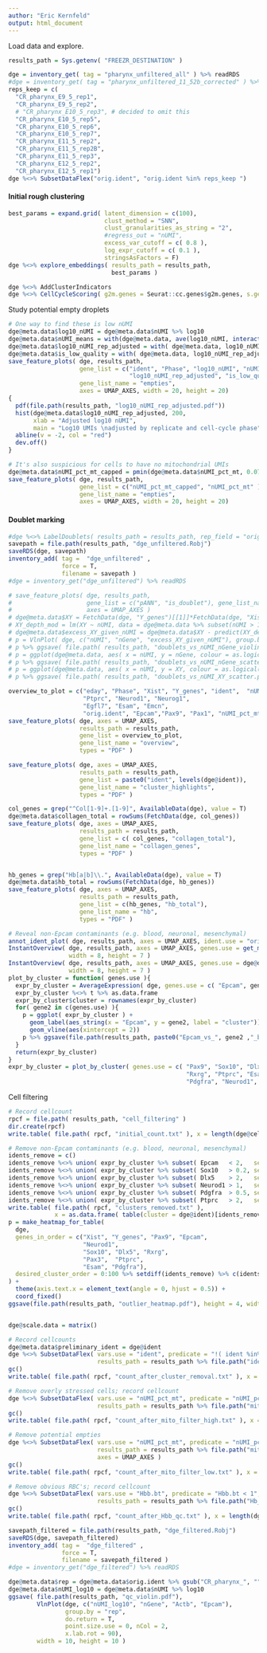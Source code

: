 ```yaml
---
author: "Eric Kernfeld"
output: html_document
---
```


Load data and explore.

```r
results_path = Sys.getenv( "FREEZR_DESTINATION" )

dge = inventory_get( tag = "pharynx_unfiltered_all" ) %>% readRDS
#dge = inventory_get( tag = "pharynx_unfiltered_11_52b_corrected" ) %>% readRDS
reps_keep = c(
  "CR_pharynx_E9_5_rep1",
  "CR_pharynx_E9_5_rep2",
  # "CR_pharynx_E10_5_rep3", # decided to omit this
  "CR_pharynx_E10_5_rep5",
  "CR_pharynx_E10_5_rep6",
  "CR_pharynx_E10_5_rep7",
  "CR_pharynx_E11_5_rep2",
  "CR_pharynx_E11_5_rep2B",
  "CR_pharynx_E11_5_rep3",
  "CR_pharynx_E12_5_rep2",
  "CR_pharynx_E12_5_rep1")
dge %<>% SubsetDataFlex("orig.ident", "orig.ident %in% reps_keep ")
```

#### Initial rough clustering

```r
best_params = expand.grid( latent_dimension = c(100), 
                           clust_method = "SNN",
                           clust_granularities_as_string = "2",
                           #regress_out = "nUMI",
                           excess_var_cutoff = c( 0.8 ),
                           log_expr_cutoff = c( 0.1 ),
                           stringsAsFactors = F)
dge %<>% explore_embeddings( results_path = results_path, 
                             best_params )

dge %<>% AddClusterIndicators
dge %<>% CellCycleScoring( g2m.genes = Seurat::cc.genes$g2m.genes, s.genes = Seurat::cc.genes$s.genes )
```

Study potential empty droplets

```r
# One way to find these is low nUMI
dge@meta.data$log10_nUMI = dge@meta.data$nUMI %>% log10
dge@meta.data$nUMI_means = with(dge@meta.data, ave(log10_nUMI, interaction( orig.ident, Phase ) ) )
dge@meta.data$log10_nUMI_rep_adjusted = with( dge@meta.data, log10_nUMI - nUMI_means ) %>% standardize
dge@meta.data$is_low_quality = with( dge@meta.data, log10_nUMI_rep_adjusted < -2 ) %>% as.numeric
save_feature_plots( dge, results_path, 
                    gene_list = c("ident", "Phase", "log10_nUMI", "nUMI_means", #"is_nasty",
                                  "log10_nUMI_rep_adjusted", "is_low_quality" ), 
                    gene_list_name = "empties",
                    axes = UMAP_AXES, width = 20, height = 20)
{
  pdf(file.path(results_path, "log10_nUMI_rep_adjusted.pdf"))
  hist(dge@meta.data$log10_nUMI_rep_adjusted, 200,
       xlab = "Adjusted log10 nUMI",
       main = "Log10 UMIs \nadjusted by replicate and cell-cycle phase")
  abline(v = -2, col = "red")
  dev.off()
}

# It's also suspicious for cells to have no mitochondrial UMIs
dge@meta.data$nUMI_pct_mt_capped = pmin(dge@meta.data$nUMI_pct_mt, 0.07)
save_feature_plots( dge, results_path, 
                    gene_list = c("nUMI_pct_mt_capped", "nUMI_pct_mt" ), 
                    gene_list_name = "empties",
                    axes = UMAP_AXES, width = 20, height = 20)
```

#### Doublet marking

```r
#dge %<>% LabelDoublets( results_path = results_path, rep_field = "orig.ident" )
savepath = file.path(results_path, "dge_unfiltered.Robj")
saveRDS(dge, savepath)
inventory_add( tag =  "dge_unfiltered" ,
               force = T,
               filename = savepath )
#dge = inventory_get("dge_unfiltered") %>% readRDS
```


```r
# save_feature_plots( dge, results_path, 
#                     gene_list = c("pANN", "is_doublet"), gene_list_name = "doublet info", 
#                     axes = UMAP_AXES )
# dge@meta.data$XY = FetchData(dge, "Y_genes")[[1]]*FetchData(dge, "Xist")[[1]]
# XY_depth_mod = lm(XY ~ nUMI, data = dge@meta.data %>% subset(nUMI > 10000))
# dge@meta.data$excess_XY_given_nUMI = dge@meta.data$XY - predict(XY_depth_mod, newdata = dge@meta.data)
# p = VlnPlot( dge, c("nUMI", "nGene", "excess_XY_given_nUMI"), group.by = "is_doublet", do.return = T, point.size.use = 0 )
# p %>% ggsave( file.path( results_path, "doublets_vs_nUMI_nGene_violin.png" ), ., width = 12, height = 8 )
# p = ggplot(dge@meta.data, aes( x = nUMI, y = nGene, colour = as.logical(is_doublet) ) ) + geom_point() + geom_smooth() 
# p %>% ggsave( file.path( results_path, "doublets_vs_nUMI_nGene_scatter.png" ), ., width = 12, height = 8 )
# p = ggplot(dge@meta.data, aes( x = nUMI, y = XY, colour = as.logical(is_doublet) ) ) + geom_smooth() 
# p %>% ggsave( file.path( results_path, "doublets_vs_nUMI_XY_scatter.png" ), ., width = 12, height = 8 )

```

```r

overview_to_plot = c("eday", "Phase", "Xist", "Y_genes", "ident",  "nUMI", #"is_doublet",
                     "Ptprc", "Neurod1", "Neurog1",
                     "Egfl7", "Esam", "Emcn",
                     "orig.ident", "Epcam","Pax9", "Pax1", "nUMI_pct_mt", "nUMI_pct_rp")
save_feature_plots( dge, axes = UMAP_AXES,
                    results_path = results_path, 
                    gene_list = overview_to_plot, 
                    gene_list_name = "overview", 
                    types = "PDF" )

save_feature_plots( dge, axes = UMAP_AXES,
                    results_path = results_path, 
                    gene_list = paste0("ident", levels(dge@ident)), 
                    gene_list_name = "cluster_highlights", 
                    types = "PDF" )

col_genes = grep("^Col[1-9]+.[1-9]", AvailableData(dge), value = T)
dge@meta.data$collagen_total = rowSums(FetchData(dge, col_genes))
save_feature_plots( dge, axes = UMAP_AXES,
                    results_path = results_path, 
                    gene_list = c( col_genes, "collagen_total"), 
                    gene_list_name = "collagen_genes", 
                    types = "PDF" )


hb_genes = grep("Hb[a|b]\\.", AvailableData(dge), value = T)
dge@meta.data$hb_total = rowSums(FetchData(dge, hb_genes))
save_feature_plots( dge, axes = UMAP_AXES,
                    results_path = results_path, 
                    gene_list = c(hb_genes, "hb_total"), 
                    gene_list_name = "hb", 
                    types = "PDF" )

```



```r

# Reveal non-Epcam contaminants (e.g. blood, neuronal, mesenchymal)
annot_ident_plot( dge, results_path, axes = UMAP_AXES, ident.use = "orig.ident", figname = "rep_labeled" )
InstantOverview( dge, results_path, axes = UMAP_AXES, genes.use = get_mouse_tfs(), gene_list_name = "tf", 
                 width = 8, height = 7 )
InstantOverview( dge, results_path, axes = UMAP_AXES, genes.use = dge@data %>% rownames, gene_list_name = "all", 
                 width = 8, height = 7 )
plot_by_cluster = function( genes.use ){
  expr_by_cluster = AverageExpression( dge, genes.use = c( "Epcam", genes.use ) )
  expr_by_cluster %<>% t %>% as.data.frame
  expr_by_cluster$cluster = rownames(expr_by_cluster)
  for( gene2 in c(genes.use) ){
    p = ggplot( expr_by_cluster ) + 
      geom_label(aes_string(x = "Epcam", y = gene2, label = "cluster")) + 
      geom_vline(aes(xintercept = 2))
    p %>% ggsave(file.path(results_path, paste0("Epcam_vs_", gene2 ,"_by_cluster.pdf")), .)
  }
  return(expr_by_cluster)
}
expr_by_cluster = plot_by_cluster( genes.use = c( "Pax9", "Sox10", "Dlx5", 
                                                  "Rxrg", "Ptprc", "Esam", 
                                                  "Pdgfra", "Neurod1", "Pax3", "Xist" ) )
```

Cell filtering

```r

# Record cellcount
rpcf = file.path( results_path, "cell_filtering" ) 
dir.create(rpcf)
write.table( file.path( rpcf, "initial_count.txt" ), x = length(dge@cell.names))

# Remove non-Epcam contaminants (e.g. blood, neuronal, mesenchymal)
idents_remove = c()
idents_remove %<>% union( expr_by_cluster %>% subset( Epcam   < 2,   select = "cluster", drop = T ) )
idents_remove %<>% union( expr_by_cluster %>% subset( Sox10   > 0.2, select = "cluster", drop = T ) )
idents_remove %<>% union( expr_by_cluster %>% subset( Dlx5    > 2,   select = "cluster", drop = T ) )
idents_remove %<>% union( expr_by_cluster %>% subset( Neurod1 > 1,   select = "cluster", drop = T ) )
idents_remove %<>% union( expr_by_cluster %>% subset( Pdgfra  > 0.5, select = "cluster", drop = T ) )
idents_remove %<>% union( expr_by_cluster %>% subset( Ptprc   > 2,   select = "cluster", drop = T ) )
write.table( file.path( rpcf, "clusters_removed.txt" ), 
             x = as.data.frame( table(cluster = dge@ident)[idents_remove] ) )
p = make_heatmap_for_table(
  dge, 
  genes_in_order = c("Xist", "Y_genes", "Pax9", "Epcam",
                     "Neurod1",
                     "Sox10", "Dlx5", "Rxrg", 
                     "Pax3",  "Ptprc", 
                     "Esam", "Pdgfra"), 
  desired_cluster_order = 0:100 %>% setdiff(idents_remove) %>% c(idents_remove)
) + 
  theme(axis.text.x = element_text(angle = 0, hjust = 0.5)) + 
  coord_fixed()
ggsave(file.path(results_path, "outlier_heatmap.pdf"), height = 4, width = 16)


dge@scale.data = matrix()

# Record cellcounts
dge@meta.data$preliminary_ident = dge@ident
dge %<>% SubsetDataFlex( vars.use = "ident", predicate = "!( ident %in% idents_remove )", 
                         results_path = results_path %>% file.path("ident_filter"), axes = UMAP_AXES )
gc()
write.table( file.path( rpcf, "count_after_cluster_removal.txt" ), x = length( dge@cell.names ) )

# Remove overly stressed cells; record cellcount
dge %<>% SubsetDataFlex( vars.use = "nUMI_pct_mt", predicate = "nUMI_pct_mt <= 0.07", 
                         results_path = results_path %>% file.path("mito_filter_high"), axes = UMAP_AXES )
gc()
write.table( file.path( rpcf, "count_after_mito_filter_high.txt" ), x = length(dge@cell.names))

# Remove potential empties
dge %<>% SubsetDataFlex( vars.use = "nUMI_pct_mt", predicate = "nUMI_pct_mt >= 0.01", 
                         results_path = results_path %>% file.path("mito_filter_low"), 
                         axes = UMAP_AXES )
gc()
write.table( file.path( rpcf, "count_after_mito_filter_low.txt" ), x = length(dge@cell.names))

# Remove obvious RBC's; record cellcount
dge %<>% SubsetDataFlex( vars.use = "Hbb.bt", predicate = "Hbb.bt < 1", 
                         results_path = results_path %>% file.path("Hb_filter"), axes = UMAP_AXES )
gc()
write.table( file.path( rpcf, "count_after_Hbb_qc.txt" ), x = length(dge@cell.names))

savepath_filtered = file.path(results_path, "dge_filtered.Robj")
saveRDS(dge, savepath_filtered)
inventory_add( tag =  "dge_filtered" ,
               force = T,
               filename = savepath_filtered )
#dge = inventory_get("dge_filtered") %>% readRDS

dge@meta.data$rep = dge@meta.data$orig.ident %>% gsub("CR_pharynx_", "", .)
dge@meta.data$nUMI_log10 = dge@meta.data$nUMI %>% log10
ggsave( file.path(results_path, "qc_violin.pdf"), 
        VlnPlot(dge, c("nUMI_log10", "nGene", "Actb", "Epcam"),
                group.by = "rep",
                do.return = T,
                point.size.use = 0, nCol = 2,
                x.lab.rot = 90), 
        width = 10, height = 10 )
```



